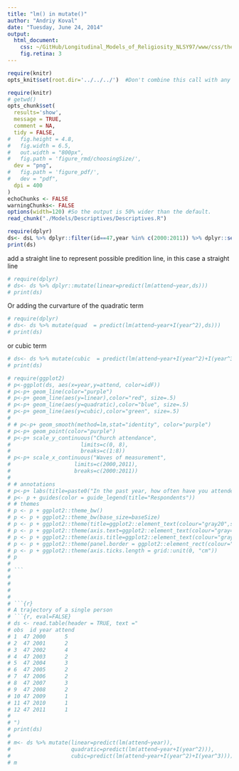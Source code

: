 ```yaml
---
title: "lm() in mutate()"
author: "Andriy Koval"
date: "Tuesday, June 24, 2014"
output:
  html_document:
    css: ~/GitHub/Longitudinal_Models_of_Religiosity_NLSY97/www/css/thesis.css
    fig.retina: 3
---
```



<!--  Set the working directory to the repository's base directory; this assumes the report is nested inside of only one directory.-->
```r
require(knitr)
opts_knit$set(root.dir='../../../')  #Don't combine this call with any other chunk -especially one that uses file paths.

```

```r
require(knitr)
# getwd()
opts_chunk$set(
  results='show', 
  message = TRUE,
  comment = NA, 
  tidy = FALSE,
#   fig.height = 4.8, 
#   fig.width = 6.5, 
#   out.width = "800px",
#   fig.path = 'figure_rmd/choosingSize/',     
  dev = "png",
#   fig.path = 'figure_pdf/',     
#   dev = "pdf",
  dpi = 400
)
echoChunks <- FALSE
warningChunks<- FALSE
options(width=120) #So the output is 50% wider than the default.
read_chunk("./Models/Descriptives/Descriptives.R") 
```

```r
require(dplyr)
ds<- dsL %>% dplyr::filter(id==47,year %in% c(2000:2011)) %>% dplyr::select(id,year,attend) 
print(ds)

```
add a straight line to represent possible predition line, in this case a straight line
```r
# require(dplyr)
# ds<- ds %>% dplyr::mutate(linear=predict(lm(attend~year,ds)))
# print(ds)
```
Or adding the curvarture of the quadratic term
```r
# require(dplyr)
# ds<- ds %>% mutate(quad  = predict(lm(attend~year+I(year^2),ds)))
# print(ds)
```
or cubic term
```r
# ds<- ds %>% mutate(cubic  = predict(lm(attend~year+I(year^2)+I(year^3),ds)))
# print(ds)
```



```r
# require(ggplot2)
# p<-ggplot(ds, aes(x=year,y=attend, color=idF))
# p<-p+ geom_line(color="purple")
# p<-p+ geom_line(aes(y=linear),color="red", size=.5)
# p<-p+ geom_line(aes(y=quadratic),color="blue", size=.5)
# p<-p+ geom_line(aes(y=cubic),color="green", size=.5)
# 
# # p<-p+ geom_smooth(method=lm,stat="identity", color="purple")
# p<-p+ geom_point(color="purple")
# p<-p+ scale_y_continuous("Church attendance",
#                      limits=c(0, 8),
#                      breaks=c(1:8))
# p<-p+ scale_x_continuous("Waves of measurement",
#                    limits=c(2000,2011),
#                    breaks=c(2000:2011))
# 
# # annotations
# p<-p+ labs(title=paste0("In the past year, how often have you attended a worship service?"))
# p<- p + guides(color = guide_legend(title="Respondents")) 
# # themes
# p <- p + ggplot2::theme_bw()
# p <- p + ggplot2::theme_bw(base_size=baseSize)
# p <- p + ggplot2::theme(title=ggplot2::element_text(colour="gray20",size = 12)) 
# p <- p + ggplot2::theme(axis.text=ggplot2::element_text(colour="gray40"))
# p <- p + ggplot2::theme(axis.title=ggplot2::element_text(colour="gray40"))
# p <- p + ggplot2::theme(panel.border = ggplot2::element_rect(colour="gray80"))
# p <- p + ggplot2::theme(axis.ticks.length = grid::unit(0, "cm"))
# p
# 
# ```
# 
# 
# 
# 
# ```{r}
# A trajectory of a single person 
# ```{r, eval=FALSE}
# ds <- read.table(header = TRUE, text ="
# obs  id year attend
# 1  47 2000      5
# 2  47 2001      2
# 3  47 2002      4
# 4  47 2003      2
# 5  47 2004      3
# 6  47 2005      2
# 7  47 2006      2
# 8  47 2007      3
# 9  47 2008      2
# 10 47 2009      1
# 11 47 2010      1
# 12 47 2011      1
# 
# ")
# print(ds)
# 
# m<- ds %>% mutate(linear=predict(lm(attend~year)),
#                   quadratic=predict(lm(attend~year+I(year^2))),
#                   cubic=predict(lm(attend~year+I(year^2)+I(year^3))))
# m
```

